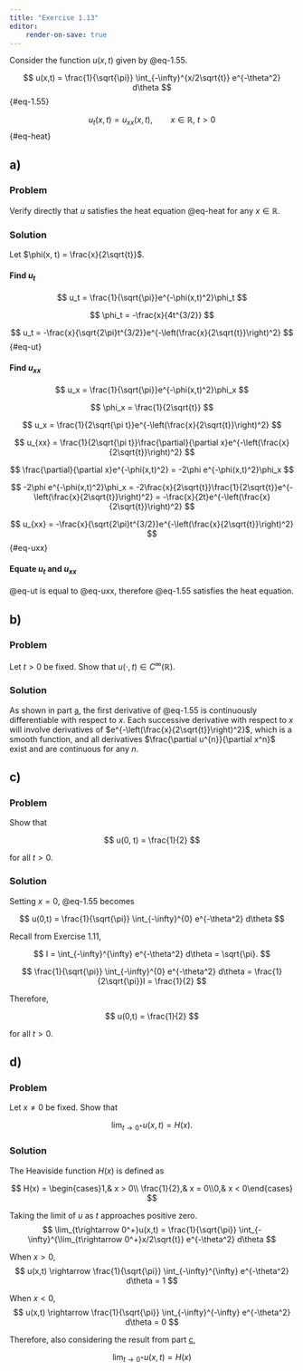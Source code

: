 ```yaml
---
title: "Exercise 1.13"
editor:
    render-on-save: true
---
```


Consider the function $u(x, t)$ given by @eq-1.55.

$$
u(x,t) = \frac{1}{\sqrt{\pi}} \int_{-\infty}^{x/2\sqrt{t}} e^{-\theta^2} d\theta
$$ {#eq-1.55}

$$
u_t(x, t) = u_{xx}(x, t), \qquad x\in\mathbb{R}, \ t>0
$$ {#eq-heat}

## a) {#sec-a}

### Problem
Verify directly that $u$ satisfies the heat equation @eq-heat for any
$x\in\mathbb{R}$.

### Solution

Let $\phi(x, t) = \frac{x}{2\sqrt{t}}$.

#### Find $u_t$
$$
u_t = \frac{1}{\sqrt{\pi}}e^{-\phi(x,t)^2}\phi_t
$$

$$
\phi_t = -\frac{x}{4t^{3/2}}
$$

$$
u_t = -\frac{x}{\sqrt{2\pi}t^{3/2}}e^{-\left(\frac{x}{2\sqrt{t}}\right)^2}
$$ {#eq-ut}

#### Find $u_{xx}$
$$
u_x = \frac{1}{\sqrt{\pi}}e^{-\phi(x,t)^2}\phi_x
$$

$$
\phi_x = \frac{1}{2\sqrt{t}}
$$

$$
u_x = \frac{1}{2\sqrt{\pi t}}e^{-\left(\frac{x}{2\sqrt{t}}\right)^2}
$$

$$
u_{xx} = \frac{1}{2\sqrt{\pi t}}\frac{\partial}{\partial x}e^{-\left(\frac{x}{2\sqrt{t}}\right)^2}
$$

$$
\frac{\partial}{\partial x}e^{-\phi(x,t)^2} = -2\phi e^{-\phi(x,t)^2}\phi_x
$$

$$
-2\phi e^{-\phi(x,t)^2}\phi_x = -2\frac{x}{2\sqrt{t}}\frac{1}{2\sqrt{t}}e^{-\left(\frac{x}{2\sqrt{t}}\right)^2}
= -\frac{x}{2t}e^{-\left(\frac{x}{2\sqrt{t}}\right)^2}
$$

$$
u_{xx} = -\frac{x}{\sqrt{2\pi}t^{3/2}}e^{-\left(\frac{x}{2\sqrt{t}}\right)^2}
$$ {#eq-uxx}

#### Equate $u_t$ and $u_{xx}$

@eq-ut is equal to @eq-uxx, therefore @eq-1.55 satisfies the heat equation.

## b)

### Problem

Let $t>0$ be fixed. Show that $u(\cdot,t) \in C^{\infty}\left(\mathbb{R}\right)$.

### Solution

As shown in part [a](@sec-a), the first derivative of @eq-1.55 is continuously
differentiable with respect to $x$. Each successive derivative with respect to
$x$ will involve derivatives of $e^{-\left(\frac{x}{2\sqrt{t}}\right)^2}$, which
is a smooth function, and all derivatives $\frac{\partial u^{n}}{\partial x^n}$
exist and are continuous for any $n$.

## c) {#sec-c}

### Problem

Show that

$$
u(0, t) = \frac{1}{2}
$$

for all $t > 0$.

### Solution

Setting $x = 0$, @eq-1.55 becomes

$$
u(0,t) = \frac{1}{\sqrt{\pi}} \int_{-\infty}^{0} e^{-\theta^2} d\theta
$$

Recall from Exercise 1.11,

$$
I = \int_{-\infty}^{\infty} e^{-\theta^2} d\theta = \sqrt{\pi}.
$$

$$
\frac{1}{\sqrt{\pi}} \int_{-\infty}^{0} e^{-\theta^2} d\theta
= \frac{1}{2\sqrt{\pi}}I
= \frac{1}{2}
$$

Therefore,

$$
u(0,t) = \frac{1}{2}
$$

for all $t>0$.

## d)

### Problem

Let $x\ne0$ be fixed. Show that

$$
\lim_{t\rightarrow0^+} u(x,t) = H(x).
$$

### Solution

The Heaviside function $H(x)$ is defined as

$$
H(x) = \begin{cases}1,& x > 0\\ \frac{1}{2},& x = 0\\0,& x < 0\end{cases}
$$

Taking the limit of $u$ as $t$ approaches positive zero.
$$
\lim_{t\rightarrow 0^+}u(x,t) = \frac{1}{\sqrt{\pi}} \int_{-\infty}^{\lim_{t\rightarrow 0^+}x/2\sqrt{t}} e^{-\theta^2} d\theta
$$

When $x > 0$,
$$
u(x,t) \rightarrow \frac{1}{\sqrt{\pi}} \int_{-\infty}^{\infty} e^{-\theta^2} d\theta = 1
$$

When $x < 0$,
$$
u(x,t) \rightarrow \frac{1}{\sqrt{\pi}} \int_{-\infty}^{-\infty} e^{-\theta^2} d\theta = 0
$$

Therefore, also considering the result from part [c](@sec-c),

$$
\lim_{t \rightarrow 0^+} u(x,t) = H(x)
$$
